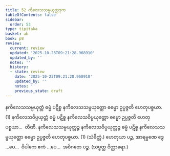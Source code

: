 ```yaml
---
title: 52 ကိလေသသမ္ပယုတ္တဒုက
tableOfContents: false
sidebar:
  order: 53
type: tipitaka
basket: ab
book: p8
review:
  current: review
  updated: '2025-10-23T09:21:28.968910'
  updated_by: ''
  notes: ''
  history:
  - state: review
    date: '2025-10-23T09:21:28.968910'
    updated_by: ''
    notes: ''
    previous_state: draft
---
```



<ReviewStatus review={frontmatter.review} showDetails={true} />

<HypothesisAnnotation frontmatter={frontmatter} />

<DynamicBreadcrumb />

<Division number="71" book="p8" e="ch" v="40" p="97">

<Paragraph number="222" book="p8">
နကိလေသသမ္ပယုတ္တံ ဓမ္မံ ပဋိစ္စ နကိလေသသမ္ပယုတ္တော ဓမ္မော ဥပ္ပဇ္ဇတိ ဟေတုပစ္စယာ. (1)
</Paragraph>

<Paragraph number="223" book="p8">
နကိလေသဝိပ္ပယုတ္တံ ဓမ္မံ ပဋိစ္စ နကိလေသဝိပ္ပယုတ္တော ဓမ္မော ဥပ္ပဇ္ဇတိ ဟေတုပစ္စယာ…  တီဏိ.
</Paragraph>

<Paragraph number="224" book="p8">
နကိလေသသမ္ပယုတ္တဉ္စ နကိလေသဝိပ္ပယုတ္တဉ္စ ဓမ္မံ ပဋိစ္စ နကိလေသသမ္ပယုတ္တော ဓမ္မော ဥပ္ပဇ္ဇတိ ဟေတုပစ္စယာ. (1) (သံခိတ္တံ.)
</Paragraph>

<Paragraph number="225" book="p8">
ဟေတုယာ ပဉ္စ, အာရမ္မဏေ ဒွေ …ပေ…  ဝိပါကေ ဧကံ …ပေ…  အဝိဂတေ ပဉ္စ. (သဗ္ဗတ္ထ ဝိတ္ထာရော.)
</Paragraph>
</Division>